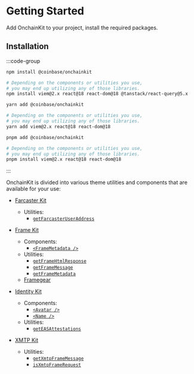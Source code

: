 # Getting Started

Add OnchainKit to your project, install the required packages.

## Installation

:::code-group

```bash [npm]
npm install @coinbase/onchainkit

# Depending on the components or utilities you use,
# you may end up utilizing any of those libraries.
npm install viem@2.x react@18 react-dom@18 @tanstack/react-query@5.x
```

```bash [yarn]
yarn add @coinbase/onchainkit

# Depending on the components or utilities you use,
# you may end up utilizing any of those libraries.
yarn add viem@2.x react@18 react-dom@18
```

```bash [pnpm]
pnpm add @coinbase/onchainkit

# Depending on the components or utilities you use,
# you may end up utilizing any of those libraries.
pnpm install viem@2.x react@18 react-dom@18
```

:::

OnchainKit is divided into various theme utilities and components that are available for your use:

- [Farcaster Kit](/farcaster/introduction)

  - Utilities:
    - [`getFarcasterUserAddress`](/farcaster/get-farcaster-user-address)

- [Frame Kit](/frame/introduction)

  - Components:
    - [`<FrameMetadata />`](/frame/frame-metadata)
  - Utilities:
    - [`getFrameHtmlResponse`](/frame/get-frame-html-response)
    - [`getFrameMessage`](/frame/get-frame-message)
    - [`getFrameMetadata`](/frame/get-frame-metadata)
  - [Framegear](/frame/framegear)

- [Identity Kit](/identity/introduction)

  - Components:
    - [`<Avatar />`](/identity/avatar)
    - [`<Name />`](/identity/name)
  - Utilities:
    - [`getEASAttestations`](/identity/get-eas-attestations)

- [XMTP Kit](/xmtp/introduction)
  - Utilities:
    - [`getXmtpFrameMessage`](/xmtp/get-xmtp-frame-message)
    - [`isXmtpFrameRequest`](/xmtp/is-xmtp-frame-request)
